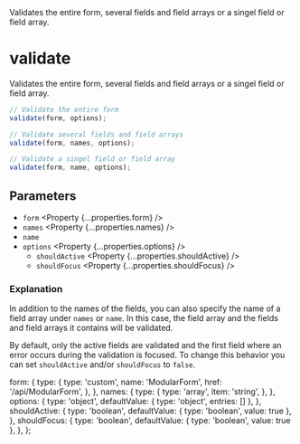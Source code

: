 
<Title>validate</Title>
<Description>
  Validates the entire form, several fields and field arrays or a singel field
  or field array.
</Description>

# validate

Validates the entire form, several fields and field arrays or a singel field or field array.

```ts
// Validate the entire form
validate(form, options);

// Validate several fields and field arrays
validate(form, names, options);

// Validate a singel field or field array
validate(form, name, options);
```

## Parameters

- `form` <Property {...properties.form} />
- `names` <Property {...properties.names} />
- `name` <Property type="string" />
- `options` <Property {...properties.options} />
  - `shouldActive` <Property {...properties.shouldActive} />
  - `shouldFocus` <Property {...properties.shouldFocus} />

### Explanation

In addition to the names of the fields, you can also specify the name of a field array under `names` or `name`. In this case, the field array and the fields and field arrays it contains will be validated.

By default, only the active fields are validated and the first field where an error occurs during the validation is focused. To change this behavior you can set `shouldActive` and/or `shouldFocus` to `false`.

  form: {
    type: {
      type: 'custom',
      name: 'ModularForm',
      href: '/api/ModularForm',
    },
  },
  names: {
    type: {
      type: 'array',
      item: 'string',
    },
  },
  options: {
    type: 'object',
    defaultValue: { type: 'object', entries: [] },
  },
  shouldActive: {
    type: 'boolean',
    defaultValue: { type: 'boolean', value: true },
  },
  shouldFocus: {
    type: 'boolean',
    defaultValue: { type: 'boolean', value: true },
  },
};
